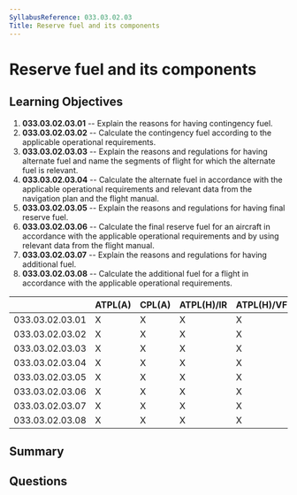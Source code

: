 ```yaml
---
SyllabusReference: 033.03.02.03
Title: Reserve fuel and its components
---
```


# Reserve fuel and its components

## Learning Objectives

1. **033.03.02.03.01** -- Explain the reasons for having contingency fuel.
2. **033.03.02.03.02** -- Calculate the contingency fuel according to the
   applicable operational requirements.
3. **033.03.02.03.03** -- Explain the reasons and regulations for having
   alternate fuel and name the segments of flight for which the alternate fuel
   is relevant.
4. **033.03.02.03.04** -- Calculate the alternate fuel in accordance with the
   applicable operational requirements and relevant data from the navigation
   plan and the flight manual.
5. **033.03.02.03.05** -- Explain the reasons and regulations for having final
   reserve fuel.
6. **033.03.02.03.06** -- Calculate the final reserve fuel for an aircraft in
   accordance with the applicable operational requirements and by using relevant
   data from the flight manual.
7. **033.03.02.03.07** -- Explain the reasons and regulations for having
   additional fuel.
8. **033.03.02.03.08** -- Calculate the additional fuel for a flight in
   accordance with the applicable operational requirements.

|                 | ATPL(A) | CPL(A) | ATPL(H)/IR | ATPL(H)/VFR | CPL(H) | IR  | CBIR(A) |
| --------------- | ------- | ------ | ---------- | ----------- | ------ | --- | ------- |
| 033.03.02.03.01 | X       | X      | X          | X           | X      |     |         |
| 033.03.02.03.02 | X       | X      | X          | X           | X      |     |         |
| 033.03.02.03.03 | X       | X      | X          | X           | X      |     |         |
| 033.03.02.03.04 | X       | X      | X          | X           | X      |     |         |
| 033.03.02.03.05 | X       | X      | X          | X           | X      |     |         |
| 033.03.02.03.06 | X       | X      | X          | X           | X      |     |         |
| 033.03.02.03.07 | X       | X      | X          | X           | X      |     |         |
| 033.03.02.03.08 | X       | X      | X          | X           | X      |     |         |

## Summary

## Questions
